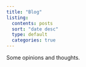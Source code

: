 ```yaml
---
title: "Blog"
listing:
  contents: posts
  sort: "date desc"
  type: default
  categories: true
---
```

Some opinions and thoughts.